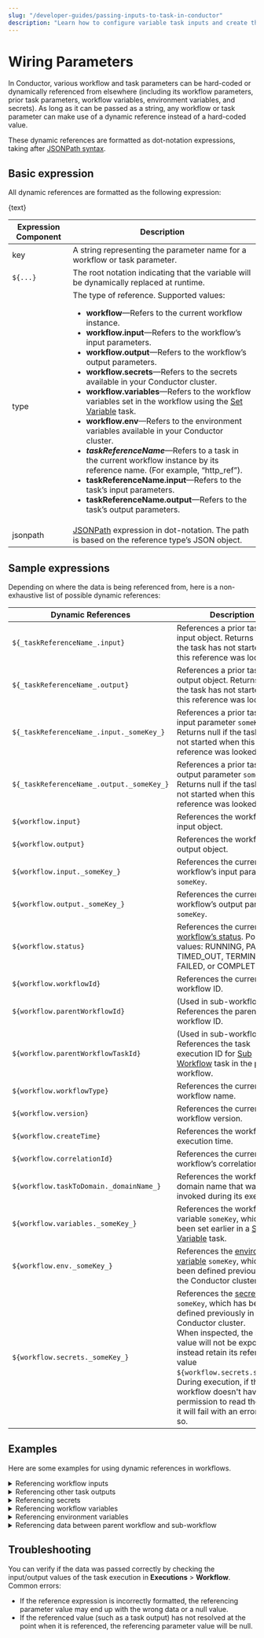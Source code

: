 ```yaml
---
slug: "/developer-guides/passing-inputs-to-task-in-conductor"
description: "Learn how to configure variable task inputs and create the right expressions to dynamically reference and pass data between tasks."
---
```



# Wiring Parameters

In Conductor, various workflow and task parameters can be hard-coded or dynamically referenced from elsewhere (including its workflow parameters, prior task parameters, workflow variables, environment variables, and secrets). As long as it can be passed as a string, any workflow or task parameter can make use of a dynamic reference instead of a hard-coded value.

These dynamic references are formatted as dot-notation expressions, taking after [JSONPath syntax](https://goessner.net/articles/JsonPath/).

## Basic expression

All dynamic references are formatted as the following expression:


<div className="passingDataReference">{text}</div>

| Expression Component | Description                                                                                                                                                                                                                                                                                                                                                                                                                                                                                                                                                                                                                                                                                                                                                                                                                                                                                                            |
| -------------------- | ---------------------------------------------------------------------------------------------------------------------------------------------------------------------------------------------------------------------------------------------------------------------------------------------------------------------------------------------------------------------------------------------------------------------------------------------------------------------------------------------------------------------------------------------------------------------------------------------------------------------------------------------------------------------------------------------------------------------------------------------------------------------------------------------------------------------------------------------------------------------------------------------------------------------- |
| key                  | A string representing the parameter name for a workflow or task parameter.                                                                                                                                                                                                                                                                                                                                                                                                                                                                                                                                                                                                                                                                                                                                                                                                                                             |
| `${...}`             | The root notation indicating that the variable will be dynamically replaced at runtime.                                                                                                                                                                                                                                                                                                                                                                                                                                                                                                                                                                                                                                                                                                                                                                                                                                |
| type                 | The type of reference. Supported values:<ul><li>**workflow**—Refers to the current workflow instance.</li> <li>**workflow.input**—Refers to the workflow’s input parameters.</li> <li>**workflow.output**—Refers to the workflow’s output parameters.</li> <li>**workflow.secrets**—Refers to the secrets available in your Conductor cluster.</li> <li>**workflow.variables**—Refers to the workflow variables set in the workflow using the [Set Variable](/reference-docs/operators/set-variable) task.</li> <li>**workflow.env**—Refers to the environment variables available in your Conductor cluster.</li> <li>**_taskReferenceName_**—Refers to a task in the current workflow instance by its reference name. (For example, “http_ref”).</li> <li>**taskReferenceName.input**—Refers to the task’s input parameters.</li> <li>**taskReferenceName.output**—Refers to the task’s output parameters.</li></ul> |
| jsonpath             | [JSONPath](https://goessner.net/articles/JsonPath/) expression in dot-notation. The path is based on the reference type’s JSON object.                                                                                                                                                                                                                                                                                                                                                                                                                                                                                                                                                                                                                                                                                                                                                                                 |

## Sample expressions

Depending on where the data is being referenced from, here is a non-exhaustive list of possible dynamic references:

| Dynamic References                        | Description                                                                                                                                                                                                                                                                                                                                                                                       |
| ----------------------------------------- | ------------------------------------------------------------------------------------------------------------------------------------------------------------------------------------------------------------------------------------------------------------------------------------------------------------------------------------------------------------------------------------------------- |
| `${_taskReferenceName_.input}`            | References a prior task’s input object. Returns null if the task has not started when this reference was looked up.                                                                                                                                                                                                                                                                               |
| `${_taskReferenceName_.output}`           | References a prior task’s output object. Returns null if the task has not started when this reference was looked up.                                                                                                                                                                                                                                                                              |
| `${_taskReferenceName_.input._someKey_}`  | References a prior task’s input parameter `someKey`. Returns null if the task has not started when this reference was looked up.                                                                                                                                                                                                                                                                  |
| `${_taskReferenceName_.output._someKey_}` | References a prior task’s output parameter `someKey`. Returns null if the task has not started when this reference was looked up.                                                                                                                                                                                                                                                                 |
| `${workflow.input}`                       | References the workflow’s input object.                                                                                                                                                                                                                                                                                                                                                           |
| `${workflow.output}`                      | References the workflow’s output object.                                                                                                                                                                                                                                                                                                                                                          |
| `${workflow.input._someKey_}`             | References the current workflow’s input parameter `someKey`.                                                                                                                                                                                                                                                                                                                                      |
| `${workflow.output._someKey_}`            | References the current workflow’s output parameter `someKey`.                                                                                                                                                                                                                                                                                                                                     |
| `${workflow.status}`                      | References the current [workflow’s status](/developer-guides/task-and-workflow-status-in-conductor). Possible values: RUNNING, PAUSED, TIMED_OUT, TERMINATED, FAILED, or COMPLETED.                                                                                                                                                                                                               |
| `${workflow.workflowId}`                  | References the current workflow ID.                                                                                                                                                                                                                                                                                                                                                               |
| `${workflow.parentWorkflowId}`            | (Used in sub-workflows) References the parent workflow ID.                                                                                                                                                                                                                                                                                                                                        |
| `${workflow.parentWorkflowTaskId}`        | (Used in sub-workflows) References the task execution ID for [Sub Workflow](/reference-docs/operators/sub-workflow) task in the parent workflow.                                                                                                                                                                                                                                                  |
| `${workflow.workflowType}`                | References the current workflow name.                                                                                                                                                                                                                                                                                                                                                             |
| `${workflow.version}`                     | References the current workflow version.                                                                                                                                                                                                                                                                                                                                                          |
| `${workflow.createTime}`                  | References the workflow execution time.                                                                                                                                                                                                                                                                                                                                                           |
| `${workflow.correlationId}`               | References the current workflow’s correlation ID.                                                                                                                                                                                                                                                                                                                                                 |
| `${workflow.taskToDomain._domainName_}`   | References the workflow’s domain name that was invoked during its execution.                                                                                                                                                                                                                                                                                                                      |
| `${workflow.variables._someKey_}`         | References the workflow variable `someKey`, which has been set earlier in a [Set Variable](/reference-docs/operators/set-variable) task.                                                                                                                                                                                                                                                          |
| `${workflow.env._someKey_}`               | References the [environment variable](/developer-guides/using-environment-variables) `someKey`, which has been defined previously in the Conductor cluster.                                                                                                                                                                                                                                       |
| `${workflow.secrets._someKey_}`           | References the [secret](/developer-guides/secrets-in-conductor) `someKey`, which has been defined previously in the Conductor cluster. <br/> When inspected, the secret value will not be exposed and instead retain its reference value `${workflow.secrets.someKey}`. <br/> During execution, if the workflow doesn't have permission to read the secret, it will fail with an error saying so. |

## Examples

Here are some examples for using dynamic references in workflows.

<details>
<summary>Referencing workflow inputs​​</summary>

For the given workflow input:

```json
{
  "userID": 1,
  "userName": "SAMPLE",
  "userDetails": {
    "country": "nestedValue",
    "age": 50
  }
}
```

You can reference these workflow inputs elsewhere using the following expressions:

```json
{
  "user": "${workflow.input.userName}",
  "userAge": "${workflow.input.userDetails.age}"
}
```

At runtime, the parameters will be:

```json
{
  "user": "SAMPLE",
  "userAge": 50
}
```

</details>

<details>
<summary>Referencing other task outputs​​</summary>

If a task `previousTaskReference` produced the following output:

```json
{
  "taxZone": "A",
  "productDetails": {
    "nestedKey1": "outputValue-1"
    "nestedKey2": "outputValue-2"
  }
}
```

You can reference these task outputs elsewhere using the following expressions:

```json
{
  "nextTaskInput1": "${previousTaskReference.output.taxZone}",
  "nextTaskInput2": "${previousTaskReference.output.productDetails.nestedKey1}"
}
```

At runtime, the parameters will be:

```json
{
  "nextTaskInput1": "A",
  "nextTaskInput2": "outputValue-1"
}
```

</details>

<details>
<summary>Referencing secrets​​</summary>

If a secret named `api_key` with the value `Xxhhjiu0nbfdinvdHyj` is stored in your Conductor cluster, you can reference it in a workflow using the following expression:

```json
{
  "auth": "${workflow.secrets.api_key}"
}
```

At runtime, the parameter `auth` will take on the value `USXxhhjiu0nbfdinvdHyj`. This value will not be exposed in the workflow execution JSON, and users will only see the reference expression while inspecting the JSON object:

```json
{
  "auth": "${workflow.secrets.api_key}"
}
```

</details>

<details>
<summary>Referencing workflow variables</summary>

If a workflow variable is set using the [Set Variable](/reference-docs/operators/set-variable) task:

```json
{
  "name": "Orkes"
}
```

The variable can be referenced in the same workflow using the following expression:

```json
{
  "user": "${workflow.variables.name}"
}
```

:::note
Workflow variables cannot be re-referenced across workflows, even between parent workflow and sub-workflow.
:::

</details>

<details>
<summary>Referencing environment variables​</summary>

If an environment variable named `location` with the value `US` is stored in your Conductor cluster, you can reference it in a workflow using the following expression:

```json
{
  "place": "${workflow.env.location}"
}
```

At runtime, the parameters will be:

```json
{
  "place": "US"
}
```

</details>

<details>
<summary>Referencing data between parent workflow and sub-workflow​</summary>

Tab: From parent workflow

To pass parameters from a parent workflow into its sub-workflow, you must declare them as input parameters for the Sub Workflow task.

**Example**

```
// parent workflow definition with task configuration

{
 "createTime": 1733980872607,
 "updateTime": 0,
 "name": "testParent",
 "description": "workflow with subworkflow",
 "version": 1,
 "tasks": [
   {
     "name": "get_item",
     "taskReferenceName": "get_item_ref",
     "inputParameters": {
       "uri": "https://example.com/api",
       "method": "GET",
       "accept": "application/json",
       "contentType": "application/json",
       "encode": true
     },
     "type": "HTTP",
   },
   {
     "name": "sub_workflow",
     "taskReferenceName": "sub_workflow_ref",
     "inputParameters": {
       "user": "${workflow.variables.name}",
       "item": "${previous_task_ref.output.item[0]}"
     },
     "type": "SUB_WORKFLOW",
     "subWorkflowParam": {
       "name": "testSub",
       "version": 1
     }
   }
 ],
 "inputParameters": [],
 "outputParameters": {}
}
```

If needed, these inputs can then be set as workflow variables within the sub-workflow definition itself using a Set Variable task.

Tab: From sub-workflow

To pass parameters from a sub-workflow back to its parent workflow, you must pass them as the sub-workflow’s output parameters in the sub-workflow definition.

```
// sub-workflow definition
{
 "createTime": 1726651838873,
 "updateTime": 1733983507294,
 "name": "testSub",
 "description": "subworkflow for parent workflow",
 "version": 1,
 "tasks": [
   {
     "name": "get-user",
     "taskReferenceName": "get-user_ref",
     "inputParameters": {
       "uri": "https://example.com/api",
       "method": "GET",
       "accept": "application/json",
       "contentType": "application/json",
       "encode": true
     },
     "type": "HTTP",
   },
   {
     "name": "send-notification",
     "taskReferenceName": "send-notification_ref",
     "inputParameters": {
       "uri": "https://example.com/api",
       "method": "GET",
       "accept": "application/json",
       "contentType": "application/json",
       "encode": true
     },
     "type": "HTTP",
   }
 ],
 "inputParameters": [],
 "outputParameters": {
   "location": "${get-user_ref.output.response.body.results[0].location.country}",
   "isNotif": "${send-notification_ref.output}"
 }
}
```

In the parent workflow, these sub-workflow outputs can be referenced using the expression format `${*sub_workflow_ref*.output.*someKey*}`.

</details>

## Troubleshooting

You can verify if the data was passed correctly by checking the input/output values of the task execution in **Executions** > **Workflow**. Common errors:

- If the reference expression is incorrectly formatted, the referencing parameter value may end up with the wrong data or a null value.
- If the referenced value (such as a task output) has not resolved at the point when it is referenced, the referencing parameter value will be null.
